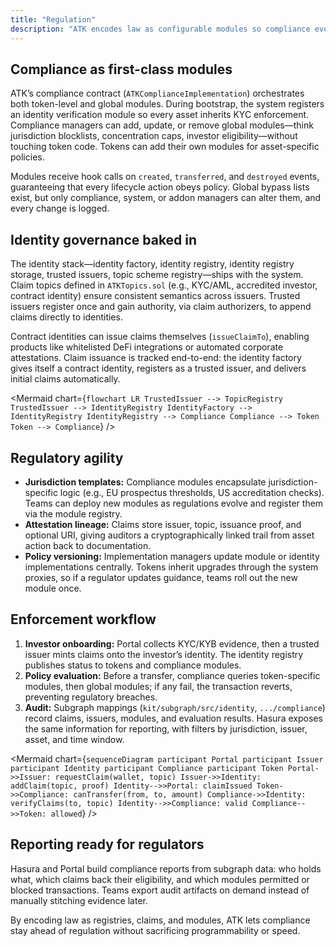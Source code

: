 ```yaml
---
title: "Regulation"
description: "ATK encodes law as configurable modules so compliance evolves without redeploying the stack."
---
```


## Compliance as first-class modules

ATK’s compliance contract (`ATKComplianceImplementation`) orchestrates both token-level and global modules. During bootstrap, the system registers an identity verification module so every asset inherits KYC enforcement. Compliance managers can add, update, or remove global modules—think jurisdiction blocklists, concentration caps, investor eligibility—without touching token code. Tokens can add their own modules for asset-specific policies.

Modules receive hook calls on `created`, `transferred`, and `destroyed` events, guaranteeing that every lifecycle action obeys policy. Global bypass lists exist, but only compliance, system, or addon managers can alter them, and every change is logged.

## Identity governance baked in

The identity stack—identity factory, identity registry, identity registry storage, trusted issuers, topic scheme registry—ships with the system. Claim topics defined in `ATKTopics.sol` (e.g., KYC/AML, accredited investor, contract identity) ensure consistent semantics across issuers. Trusted issuers register once and gain authority, via claim authorizers, to append claims directly to identities.

Contract identities can issue claims themselves (`issueClaimTo`), enabling products like whitelisted DeFi integrations or automated corporate attestations. Claim issuance is tracked end-to-end: the identity factory gives itself a contract identity, registers as a trusted issuer, and delivers initial claims automatically.

<Mermaid
  chart={`
flowchart LR
  TrustedIssuer --> TopicRegistry
  TrustedIssuer --> IdentityRegistry
  IdentityFactory --> IdentityRegistry
  IdentityRegistry --> Compliance
  Compliance --> Token
  Token --> Compliance
`}
/>

## Regulatory agility

- **Jurisdiction templates:** Compliance modules encapsulate jurisdiction-specific logic (e.g., EU prospectus thresholds, US accreditation checks). Teams can deploy new modules as regulations evolve and register them via the module registry.
- **Attestation lineage:** Claims store issuer, topic, issuance proof, and optional URI, giving auditors a cryptographically linked trail from asset action back to documentation.
- **Policy versioning:** Implementation managers update module or identity implementations centrally. Tokens inherit upgrades through the system proxies, so if a regulator updates guidance, teams roll out the new module once.

## Enforcement workflow

1. **Investor onboarding:** Portal collects KYC/KYB evidence, then a trusted issuer mints claims onto the investor’s identity. The identity registry publishes status to tokens and compliance modules.
2. **Policy evaluation:** Before a transfer, compliance queries token-specific modules, then global modules; if any fail, the transaction reverts, preventing regulatory breaches.
3. **Audit:** Subgraph mappings (`kit/subgraph/src/identity`, `.../compliance`) record claims, issuers, modules, and evaluation results. Hasura exposes the same information for reporting, with filters by jurisdiction, issuer, asset, and time window.

<Mermaid
  chart={`
sequenceDiagram
  participant Portal
  participant Issuer
  participant Identity
  participant Compliance
  participant Token
  Portal->>Issuer: requestClaim(wallet, topic)
  Issuer->>Identity: addClaim(topic, proof)
  Identity-->>Portal: claimIssued
  Token->>Compliance: canTransfer(from, to, amount)
  Compliance->>Identity: verifyClaims(to, topic)
  Identity-->>Compliance: valid
  Compliance-->>Token: allowed
`}
/>

## Reporting ready for regulators

Hasura and Portal build compliance reports from subgraph data: who holds what, which claims back their eligibility, and which modules permitted or blocked transactions. Teams export audit artifacts on demand instead of manually stitching evidence later.

By encoding law as registries, claims, and modules, ATK lets compliance stay ahead of regulation without sacrificing programmability or speed.
